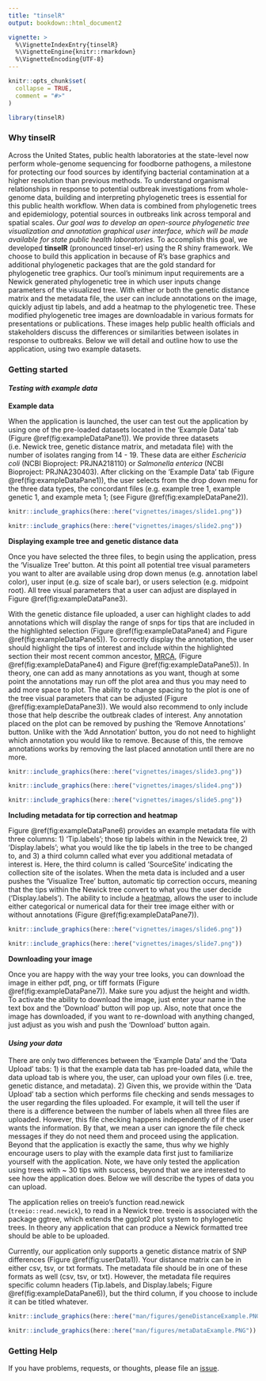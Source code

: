 ```yaml
---
title: "tinselR"
output: bookdown::html_document2

vignette: >
  %\VignetteIndexEntry{tinselR}
  %\VignetteEngine{knitr::rmarkdown}
  %\VignetteEncoding{UTF-8}
---
```


```r
knitr::opts_chunk$set(
  collapse = TRUE,
  comment = "#>"
)
```

```r
library(tinselR)
```

### Why tinselR

Across the United States, public health laboratories at the state-level now
perform whole-genome sequencing for foodborne pathogens, a milestone for
protecting our food sources by identifying bacterial contamination at a higher
resolution than previous methods. To understand organismal relationships in
response to potential outbreak investigations from whole-genome data, building
and interpreting phylogenetic trees is essential for this public health
workflow. When data is combined from phylogenetic trees and epidemiology, potential
sources in outbreaks link across temporal and spatial scales. *Our goal was to 
develop an open-source phylogenetic tree visualization and annotation graphical
user interface, which will be made available for state public health 
laboratories.* To accomplish this goal, we developed  **tinselR** (pronounced
tinsel-er) using the R shiny framework. We choose to build this application in 
because of R's base graphics and additional phylogenetic packages that are the 
gold standard for phylogenetic tree graphics. Our tool's minimum input
requirements are a Newick generated phylogenetic tree in which user inputs
change parameters of the visualized tree. With either or both the genetic distance
matrix and the metadata file, the user can include annotations on the image,
quickly adjust tip labels, and add a heatmap to the phylogenetic tree. These
modified phylogenetic tree images are downloadable in various formats for
presentations or publications. These images help public health officials and
stakeholders discuss the differences or similarities between isolates in
response to outbreaks. Below we will detail and outline how to use the 
application, using two example datasets.

### Getting started

#### *Testing with example data*

**Example data**

When the application is launched, the user can test out the application by
using one of the pre-loaded datasets located in the 'Example Data' tab (Figure
\@ref(fig:exampleDataPane1)). We provide three datasets (i.e. Newick tree,
genetic distance matrix, and metadata file) with the number of isolates ranging
from 14 - 19. These data are either *Eschericia coli* (NCBI Bioproject:
PRJNA218110) or *Salmonella enterica* (NCBI Bioproject: PRJNA230403). After 
clicking on the 'Example Data' tab (Figure \@ref(fig:exampleDataPane1)), the
user selects from the drop down menu for the three data types, the concordant
files (e.g. example tree 1, example genetic 1, and example meta 1; (see Figure \@ref(fig:exampleDataPane2)). 

```r
knitr::include_graphics(here::here("vignettes/images/slide1.png"))
```


```r
knitr::include_graphics(here::here("vignettes/images/slide2.png"))
```

**Displaying example tree and genetic distance data**

Once you have selected the three files, to begin using the application, press
the 'Visualize Tree' button. At this point all potential tree visual parameters 
you want to alter are available using drop down menus (e.g. annotation label 
color), user input (e.g. size of scale bar), or users selection
(e.g. midpoint root). All tree visual parameters that a user can adjust are 
displayed in Figure \@ref(fig:exampleDataPane3).

With the genetic distance file uploaded, a user can highlight clades to 
add annotations which will display the range of snps for tips that are 
included in the highlighted selection (Figure \@ref(fig:exampleDataPane4) and 
Figure \@ref(fig:exampleDataPane5)). To correctly display the annotation, 
the user should highlight the tips of interest and include within the 
highlighted section their most recent common ancestor, [MRCA](https://evolution.berkeley.edu/evolibrary/article/phylogenetics_02),
(Figure \@ref(fig:exampleDataPane4) and Figure \@ref(fig:exampleDataPane5)). In 
theory, one can add as many annotations as you want, though at some point the
annotations may run off the plot area and thus you may need to add more
space to plot. The ability to change spacing to the plot is one of the tree 
visual parameters that can be adjusted (Figure \@ref(fig:exampleDataPane3)). We 
would also recommend to only include those that help describe the outbreak 
clades of interest. Any annotation placed on the plot can be removed by pushing
the 'Remove Annotations' button. Unlike with the 'Add Annotation' button, you
do not need to highlight which annotation you would like to remove. Because of
this, the remove annotations works by removing the last placed annotation until
there are no more. 

```r
knitr::include_graphics(here::here("vignettes/images/slide3.png"))
```

```r
knitr::include_graphics(here::here("vignettes/images/slide4.png"))
```

```r
knitr::include_graphics(here::here("vignettes/images/slide5.png"))
```


**Including metadata for tip correction and heatmap**

Figure \@ref(fig:exampleDataPane6) provides an example metadata file with 
three columns: 1) 'Tip.labels'; those tip labels within in the Newick tree, 2)
'Display.labels'; what you would like the tip labels in the tree to be changed
to, and 3) a third column called what ever you additional metadata of interest
is. Here, the third column is called 'SourceSite' indicating the collection site
of the isolates. When the meta data is included and a user pushes the 'Visualize
Tree' button, automatic tip correction occurs, meaning that the tips within the
Newick tree convert to what you the user decide ('Display.labels'). The ability 
to include a [heatmap](https://yulab-smu.top/treedata-book/chapter7.html),
allows the user to include either categorical or numerical data for their tree 
image either with or without annotations (Figure \@ref(fig:exampleDataPane7)). 

```r
knitr::include_graphics(here::here("vignettes/images/slide6.png"))
```

```r
knitr::include_graphics(here::here("vignettes/images/slide7.png"))
```


**Downloading your image**

Once you are happy with the way your tree looks, you can download the image 
in either pdf, png, or tiff formats (Figure \@ref(fig:exampleDataPane7)). Make 
sure you adjust the height and width. To activate the ability to download the 
image, just enter your name in the text box and the 'Download' button will pop
up. Also, note that once the image has downloaded, if you want to re-download 
with anything changed, just adjust as you wish and push the 'Download' button
again. 

#### *Using your data*

There are only two differences between the 'Example Data' and the 'Data Upload'
tabs: 1) is that the example data tab has pre-loaded data, while the data
upload tab is where you, the user, can upload your own files (i.e. tree, 
genetic distance, and metadata). 2) Given this, we provide within the 'Data
Upload' tab a section which performs file checking and sends messages to the 
user regarding the files uploaded. For example, it will tell the user if there
is a difference between the number of labels when all three files are uploaded.
However, this file checking happens independently of if the user wants the
information. By that, we mean a user can ignore the file check messages if they
do not need them and proceed using the application. Beyond that the application
is exactly the same, thus why we highly encourage users to play with the example
data first just to familiarize yourself with the application. Note, we have
only tested the application using trees with ~ 30 tips with success, beyond
that we are interested to see how the application does. Below we will describe
the types of data you can upload. 

The application relies on treeio's function read.newick (`treeio::read.newick`), 
to read in a Newick tree. treeio is associated with the package ggtree, which 
extends the ggplot2 plot system to phylogenetic trees. In theory any application 
that can produce a Newick formatted tree should be able to be uploaded. 

Currently, our application only supports a genetic distance matrix of SNP 
differences (Figure \@ref(fig:userData1)). Your distance matrix can be in either
csv, tsv, or txt formats. The metadata file should be in one of these formats 
as well (csv, tsv, or txt). However, the metadata file requires specific column
headers (Tip.labels, and Display.labels; Figure \@ref(fig:exampleDataPane6)), but
the third column, if you choose to include it can be titled whatever. 

```r
knitr::include_graphics(here::here("man/figures/geneDistanceExample.PNG"))
```

```r
knitr::include_graphics(here::here("man/figures/metaDataExample.PNG"))
```

### Getting Help

If you have problems, requests, or thoughts, please file an 
[issue](https://github.com/jennahamlin/tinselR/issues).

